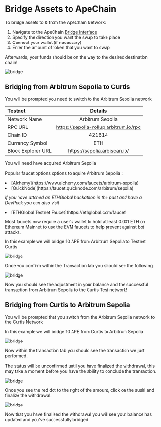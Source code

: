 
# Bridge Assets to ApeChain

To bridge assets to & from the ApeChain Network: 
1. Navigate to the ApeChain [Bridge Interface](https://curtis.bridge.caldera.xyz/)
2. Specify the direction you want the swap to take place
3. Connect your wallet (if necessary)
4. Enter the amount of token that you want to swap 

Afterwards, your funds should be on the way to the desired destination chain!

 ![bridge](../images/bridge.png)

 ## Bridging from Arbitrum Sepolia to Curtis ##

 You will be prompted you need to switch to the Arbitrum Sepolia network 

| Testnet      | Details|    
| :------------ | :---------: 
| Network Name | Arbitrum Sepolia |
| RPC URL        |    https://sepolia-rollup.arbitrum.io/rpc   |
| Chain ID    |    421614   |   
| Currency Symbol|         ETH    |
| Block Explorer URL | https://sepolia.arbiscan.io/

<Callout type="warning">You will need have acquired Arbitrum Sepolia </Callout>
<br></br>
Popular faucet options options to aquire Arbitrum Sepolia :
<li>[Alchemy](https://www.alchemy.com/faucets/arbitrum-sepolia)</li>
<li>[QuickNode](https://faucet.quicknode.com/arbitrum/sepolia)</li>

*if you have attened an ETHGlobal hackathon in the past and have a DevPack you can also visit*
<li>[ETHGlobal Testnet Faucet](https://ethglobal.com/faucet)</li>


<Callout type="warning">Most faucets now require a user's wallet to hold at least 0.001 ETH on Ethereum Mainnet to use the EVM faucets to help prevent against bot attacks.</Callout>

In this example we will bridge 10 APE from Arbitrum Sepolia to Testnet Curtis 

 ![bridge](../images/bridge_10.png)

Once you confirm within the Transaction tab you should see the following 

 ![bridge](../images/txn_bridge.png)

 Now you should see the adjustment in your balance and the successful transaction from Arbitrum Sepolia to the Curtis Test network!


  ## Bridging from Curtis to Arbitrum Sepolia ##

 You will be prompted that you switch from the Arbitrum Sepolia network to the Curtis Network


In this example we will bridge 10 APE from Curtis to Arbitrum Sepolia

 ![bridge](../images/curtis_over.png)

Now within the transaction tab you should see the transaction we just performed.
<br></br>
<Callout type="info">The status will be unconfirmed until you have finalized the withdrawal, this may take a moment before you have the ability to conclude the transaction.</Callout>

 ![bridge](../images/bridge_withdraw.png)

<Callout type="info">Once you see the red dot to the right of the amount, click on the sushi and finalize the withdrawal.</Callout>

![bridge](../images/confirmed.png)


 Now that you have finalized the withdrawal you will see your balance has updated and you've successfully bridged. 


